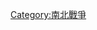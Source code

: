 {{Campaign 
|raw_name = Campaignbox American Civil War
|name     = <div style="padding:0.2em 0; line-height:1.3em;">[[南北戰爭]]
|battles  = <div>
{{nowrap begin}}
[[聯邦封鎖]] - [[東線戰場 (南北戰爭)|東線]] - [[西線戰場 (南北戰爭)|西線]] - [[南部海濱戰場 (南北戰爭)|南部海濱]] - [[泛密西西比戰場 (南北戰爭)|泛密西西比]] - [[太平洋海岸戰場 (南北戰爭)|太平洋海岸]]
{{nowrap end}}
</div>
}}<noinclude>

[[Category:南北戰爭]]
</noinclude>